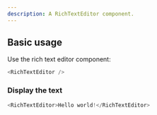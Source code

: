 ```yaml
---
description: A RichTextEditor component.
---
```



## Basic usage

Use the rich text editor component:

```js
<RichTextEditor />
```

### Display the text

```js live
<RichTextEditor>Hello world!</RichTextEditor>
```
